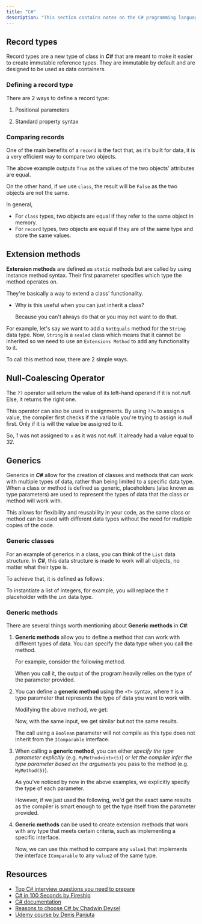 ```yaml
---
title: "C#"
description: "This section contains notes on the C# programming language."
---
```



## Record types

Record types are a new type of class in ***C\#*** that are meant to make it easier to create immutable reference types.
They are immutable by default and are designed to be used as data containers.

### Defining a record type

There are 2 ways to define a record type:

1. Positional parameters

   <Gist gistCode="8ba8471e203862d9d44130f7e07bfe4e" fileName="record-definition-1.cs" />
2. Standard property syntax

   <Gist gistCode="8ba8471e203862d9d44130f7e07bfe4e" fileName="record-definition-2.cs" />

### Comparing records

One of the main benefits of a `record` is the fact that, as it's built for data, it is a very efficient way to compare two objects.

<Gist gistCode="8ba8471e203862d9d44130f7e07bfe4e" fileName="record-equals.cs" />

The above example outputs `True` as the values of the two objects' attributes are equal.

On the other hand, if we use `class`, the result will be `False` as the two objects are not the same.

<Gist gistCode="8ba8471e203862d9d44130f7e07bfe4e" fileName="class-equals.cs" />

In general,

- For `class` types, two objects are equal if they refer to the same object in memory.
- For `record` types, two objects are equal if they are of the same type and store the same values.

## Extension methods

**Extension methods** are defined as `static` methods but are called by using instance method syntax. Their first parameter specifies which type the method operates on.

They're basically a way to extend a class' functionality.

- Why is this useful when you can just inherit a class?

  Because you can't always do that or you may not want to do that.

For example, let's say we want to add a `NotEquals` method for the `String` data type. Now, `String` is a `sealed` class which means that it cannot be inherited so we need to use an `Extensions Method` to add any functionality to it.

<Gist gistCode="8ba8471e203862d9d44130f7e07bfe4e" fileName="extensions.cs" />

To call this method now, there are 2 simple ways.

<Gist gistCode="8ba8471e203862d9d44130f7e07bfe4e" fileName="extensions-demo.cs" />

## Null-Coalescing Operator

The `??` operator will return the value of its left-hand operand if it is not *null*. Else, it returns the right one.

<Gist gistCode="8ba8471e203862d9d44130f7e07bfe4e" fileName="null-coalescing-1.cs" />

<Gist gistCode="8ba8471e203862d9d44130f7e07bfe4e" fileName="null-coalescing-2.cs" />

This operator can also be used in assignments. By using `??=` to assign a value, the compiler first checks if the variable you're trying to assign is *null* first. Only if it is will the value be assigned to it.

<Gist gistCode="8ba8471e203862d9d44130f7e07bfe4e" fileName="null-coalescing-operator.cs" />

So, *1* was not assigned to `x` as it was not *null*. It already had a value equal to *32*.

## Generics

Generics in ***C\#*** allow for the creation of classes and methods that can work with multiple types of data, rather than being limited to a specific data type. When a class or method is defined as generic, placeholders (also known as type parameters) are used to represent the types of data that the class or method will work with.

This allows for flexibility and reusability in your code, as the same class or method can be used with different data types without the need for multiple copies of the code.

### Generic classes

For an example of generics in a class, you can think of the `List` data structure. In ***C\#***, this data structure is made to work will all objects, no matter what their type is.

To achieve that, it is defined as follows:

<Gist gistCode="8ba8471e203862d9d44130f7e07bfe4e" fileName="list-definition.cs" />

To instantiate a list of integers, for example, you will replace the `T` placeholder with the `int` data type.

<Gist gistCode="8ba8471e203862d9d44130f7e07bfe4e" fileName="list-usage.cs" />

### Generic methods

There are several things worth mentioning about **Generic methods** in ***C\#***:

1. **Generic methods** allow you to define a method that can work with different types of data. You can specify the data type when you call the method.

   For example, consider the following method.

   <Gist gistCode="8ba8471e203862d9d44130f7e07bfe4e" fileName="generic-method.cs" />

   When you call it, the output of the program heavily relies on the type of the parameter provided.

   <Gist gistCode="8ba8471e203862d9d44130f7e07bfe4e" fileName="generic-method-demo.cs" />

2. You can define a **generic method** using the `<T>` syntax, where `T` is a type parameter that represents the type of data you want to work with.

   Modifying the above method, we get:

   <Gist gistCode="8ba8471e203862d9d44130f7e07bfe4e" fileName="generic-method-typed.cs" />

   Now, with the same input, we get similar but not the same results.

   <Gist gistCode="8ba8471e203862d9d44130f7e07bfe4e" fileName="generic-method-typed-demo.cs" />

   The call using a `Boolean` parameter will not compile as this type does not inherit from the `IComparable` interface.

3. When calling a **generic method**, you can either *specify the type parameter explicitly* (e.g. `MyMethod<int>(5)`) or *let the compiler infer the type parameter based on the arguments* you pass to the method (e.g. `MyMethod(5)`).

   As you've noticed by now in the above examples, we explicitly specify the type of each parameter.

   However, if we just used the following, we'd get the exact same results as the compiler is smart enough to get the type itself from the parameter provided.

   <Gist gistCode="8ba8471e203862d9d44130f7e07bfe4e" fileName="generic-method-default-type.cs" />

4. **Generic methods** can be used to create extension methods that work with any type that meets certain criteria, such as implementing a specific interface.

   <Gist gistCode="8ba8471e203862d9d44130f7e07bfe4e" fileName="generic-method-typed-extension.cs" />

   Now, we can use this method to compare any `value1` that implements the interface `IComparable` to any `value2` of the same type.

   <Gist gistCode="8ba8471e203862d9d44130f7e07bfe4e" fileName="generic-method-typed-extension-demo.cs" />

## Resources

- [Top C\# interview questions you need to prepare](https://snaphunt.com/advice/jobSearchAdvice/top-c-%23-interview-questions-you-need-to-prepare)
- [C\# in 100 Seconds by Fireship](https://youtu.be/ravLFzIguCM)
- [C\# documentation](https://docs.microsoft.com/en-us/dotnet/csharp/)
- [Reasons to choose C\# by Chadwin Deysel](https://dev.to/chadwinjdeysel/why-i-chose-c-48ng)
- [Udemy course by Denis Panjuta](https://www.udemy.com/share/101vEs2@Pm5KfWJSSVIKdkRKBkhOVD5uY1c=/)
